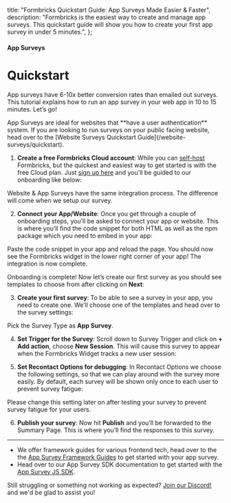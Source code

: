 

  title: "Formbricks Quickstart Guide: App Surveys Made Easier & Faster",
  description:
    "Formbricks is the easiest way to create and manage app surveys. This quickstart guide will show you how to create your first app survey in under 5 minutes.",
};

#### App Surveys

# Quickstart

App surveys have 6-10x better conversion rates than emailed out surveys. This tutorial explains how to run an app survey in your web app in 10 to 15 minutes. Let’s go!

<Note>
  App Surveys are ideal for websites that **have a user authentication** system. If you are looking to run surveys on your public facing website, head over to the [Website Surveys Quickstart Guide](/website-surveys/quickstart).
</Note>

1. **Create a free Formbricks Cloud account**: While you can [self-host](/self-hosting/deployment) Formbricks, but the quickest and easiest way to get started is with the free Cloud plan. Just [sign up here](https://app.formbricks.com/auth/signup) and you'll be guided to our onboarding like below:

<Note>
  Website & App Surveys have the same integration process. The difference will come when we setup our survey.
</Note>

<MdxImage
  src={I1}
  alt="Choose website survey from survey type"
  quality="100"
  className="max-w-full rounded-lg sm:max-w-3xl "
/>

2. **Connect your App/Website**: Once you get through a couple of onboarding steps, you’ll be asked to connect your app or website. This is where you’ll find the code snippet for both HTML as well as the npm package which you need to embed in your app:

<MdxImage
  src={I2}
  alt="Code snippet for connecting app with Formbricks"
  quality="100"
  className="max-w-full rounded-lg sm:max-w-3xl"
/>

Paste the code snippet in your app and reload the page. You should now see the Formbricks widget in the lower right corner of your app! The integration is now complete.

<MdxImage
  src={I3}
  alt="App connected with Formbricks"
  quality="100"
  className="max-w-full rounded-lg sm:max-w-3xl"
/>

Onboarding is complete! Now let’s create our first survey as you should see templates to choose from after clicking on **Next**:

<MdxImage
  src={I4}
  alt="Choose a survey template"
  quality="100"
  className="max-w-full rounded-lg sm:max-w-3xl"
/>

3. **Create your first survey**: To be able to see a survey in your app, you need to create one. We’ll choose one of the templates and head over to the survey settings:

Pick the Survey Type as **App Survey**.

<MdxImage
  src={I5}
  alt="Survey settings for app survey"
  quality="100"
  className="max-w-full rounded-lg sm:max-w-3xl"
/>

4. **Set Trigger for the Survey**: Scroll down to Survey Trigger and click on **+ Add action**, choose **New Session**. This will cause this survey to appear when the Formbricks Widget tracks a new user session:

<MdxImage
  src={I6}
  alt="Survey trigger settings for app survey"
  quality="100"
  className="max-w-full rounded-lg sm:max-w-3xl"
/>

5. **Set Recontact Options for debugging**: In Recontact Options we choose the following settings, so that we can play around with the survey more easily. By default, each survey will be shown only once to each user to prevent survey fatigue:

<Note>
  Please change this setting later on after testing your survey to prevent survey fatigue for your users.
</Note>

<MdxImage
  src={I7}
  alt="Recontact options for app survey"
  quality="100"
  className="max-w-full rounded-lg sm:max-w-3xl"
/>

6. **Publish your survey**: Now hit **Publish** and you’ll be forwarded to the Summary Page. This is where you’ll find the responses to this survey.

<MdxImage
  src={I8}
  alt="Survey published successfully"
  quality="100"
  className="max-w-full rounded-lg sm:max-w-3xl"
/>

---

- We offer framework guides for various frontend tech, head over to the the [App Survey Framework Guides](/app-survey/framework-guides) to get started with your app survey.
- Head over to our App Survey SDK documentation to get started with the [App Survey JS SDK](/developer-docs/app-survey-sdk).

Still struggling or something not working as expected? [Join our Discord!](https://formbricks.com/discord) and we'd be glad to assist you!
